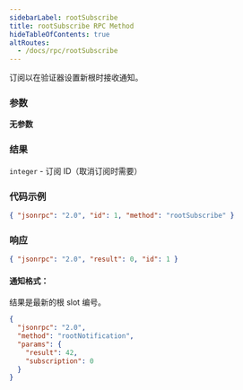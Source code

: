 ```yaml
---
sidebarLabel: rootSubscribe
title: rootSubscribe RPC Method
hideTableOfContents: true
altRoutes:
  - /docs/rpc/rootSubscribe
---
```


订阅以在验证器设置新根时接收通知。

<DocSideBySide>

<DocLeftSide>

### 参数

**无参数**

### 结果

`integer` - 订阅 ID（取消订阅时需要）

</DocLeftSide>

<DocRightSide>

### 代码示例

```json
{ "jsonrpc": "2.0", "id": 1, "method": "rootSubscribe" }
```

### 响应

```json
{ "jsonrpc": "2.0", "result": 0, "id": 1 }
```

</DocRightSide>
</DocSideBySide>

#### 通知格式：

结果是最新的根 slot 编号。

```json
{
  "jsonrpc": "2.0",
  "method": "rootNotification",
  "params": {
    "result": 42,
    "subscription": 0
  }
}
```
